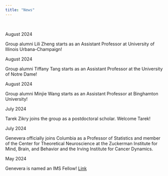 ```yaml
---
title: "News"
---
```


<br>

::: {.grid}

::: {.g-col-2}
August 2024
:::
::: {.g-col-10}
Group alumni Lili Zheng starts as an Assistant Professor at University of Illinois Urbana-Champaign!
:::



::: {.g-col-2}
August 2024
:::
::: {.g-col-10}
Group alumni Tiffany Tang starts as an Assistant Professor at the University of Notre Dame!
:::


::: {.g-col-2}
August 2024
:::
::: {.g-col-10}
Group alumni Minjie Wang starts as an Assistant Professor at Binghamton University!
:::


::: {.g-col-2}
July 2024
:::
::: {.g-col-10}
Tarek Zikry joins the group as a postdoctoral scholar.  Welcome Tarek!
:::



::: {.g-col-2}
July 2024
:::
::: {.g-col-10}
Genevera officially joins Columbia as a Professor of Statistics and member of the Center for Theoretical Neuroscience at the Zuckerman Institute for Mind, Brain, and Behavior and the Irving Institute for Cancer Dynamics.  
:::


::: {.g-col-2}
May 2024
:::
::: {.g-col-10}
Genevera is named an IMS Fellow! [Link](https://stat.columbia.edu/2024/05/06/congratulations-to-dr-genevera-allen-for-being-named-an-institute-of-mathematical-statistics-fellow/)
:::


:::